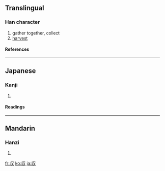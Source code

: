 {{see|收}}

==Translingual==
===Han character===
{{Han char|rn=29|rad=又|as=02|sn=4|four=|canj=女中水 (VLE)}}
# gather together, collect
# [[harvest]]
====References====
{{Han ref|kx=0165.210|dkj=03128|dj=0376.010|hdz=10393.030|uh=53CE|ud=21454}}
----
==Japanese==
===Kanji===
{{ja-kanji|grade=6|rs=又02}}
# {{defn|Japanese}} 
====Readings====
{{ja-readings|on=[[しゅう]] (shū)|kun=[[おさめる]] (osameru), [[おさまる]] (osamaru)}}
----
==Mandarin==
===Hanzi===
{{cmn-hanzi|pin=[[bō]] ([[bo1]]), [[fǎ]] ([[fa3]]), [[fà]] ([[fa4]]), [[shōu]] ([[shou1]])|wg=po<sup>1</sup>, fa<sup>3</sup>, fa<sup>4</sup>, shou<sup>1</sup>}}
# {{defn|Mandarin}}

[[fr:収]]
[[ko:収]]
[[ja:収]]